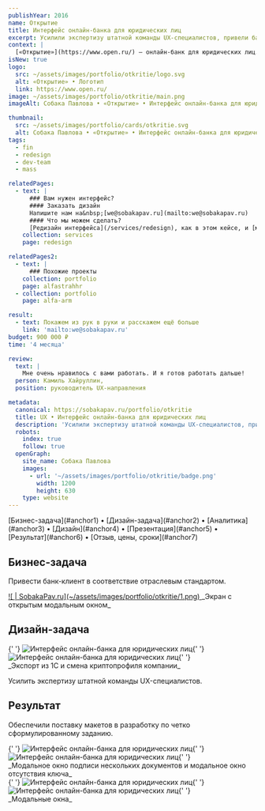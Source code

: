 ```yaml
---
publishYear: 2016
name: Открытие
title: Интерфейс онлайн-банка для юридических лиц
excerpt: Усилили экспертизу штатной команды UX-специалистов, привели банк-клиент в соответствие отраслевым стандартом.
context: |
  [«Открытие»](https://www.open.ru/) — онлайн-банк для юридических лиц.
isNew: true
logo:
  src: ~/assets/images/portfolio/otkritie/logo.svg
  alt: «Открытие» • Логотип
  link: https://www.open.ru/
image: ~/assets/images/portfolio/otkritie/main.png
imageAlt: Собака Павлова • «Открытие» • Интерфейс онлайн-банка для юридических лиц

thumbnail:
  src: ~/assets/images/portfolio/cards/otkritie.svg
  alt: Собака Павлова • «Открытие» • Интерфейс онлайн-банка для юридических лиц
tags:
  - fin
  - redesign
  - dev-team
  - mass

relatedPages:
  - text: |
      ### Вам нужен интерфейс?
      #### Заказать дизайн
      Напишите нам на&nbsp;[we@sobakapav.ru](mailto:we@sobakapav.ru) 
      #### Что мы можем сделать?
      [Редизайн интерфейса](/services/redesign), как в этом кейсе, и [многое другое](/services).
    collection: services
    page: redesign

relatedPages2:
  - text: |
      ### Похожие проекты
    collection: portfolio
    page: alfastrahhr
  - collection: portfolio
    page: alfa-arm

result:
  - text: Покажем из рук в руки и расскажем ещё больше
    link: 'mailto:we@sobakapav.ru'
budget: 900 000 ₽
time: '4 месяца'

review:
  text: |
    Мне очень нравилось с вами работать. И я готов работать дальше!
  person: Камиль Хайруллин,
  position: руководитель UX-направления

metadata:
  canonical: https://sobakapav.ru/portfolio/otkritie
  title: UX • Интерфейс онлайн-банка для юридических лиц
  description: 'Усилили экспертизу штатной команды UX-специалистов, привели банк-клиент в соответствие отраслевым стандартом.'
  robots:
    index: true
    follow: true
  openGraph:
    site_name: Собака Павлова
    images:
      - url: '~/assets/images/portfolio/otkritie/badge.png'
        width: 1200
        height: 630
    type: website
---
```



<TOC>
  [Бизнес-задача](#anchor1) • [Дизайн-задача](#anchor2) • [Аналитика](#anchor3) • [Дизайн](#anchor4) •
  [Презентация](#anchor5) • [Результат](#anchor6) • [Отзыв, цены, сроки](#anchor7)
</TOC>

## <a name="anchor1" />Бизнес-задача

Привести банк-клиент в соответствие отраслевым стандартом.

<a href="/images/portfolio/otkritie/1-1.png" target="_blank">
  ![ | SobakaPav.ru](~/assets/images/portfolio/otkritie/1.png)
</a>
_Экран с открытым модальным окном_

## <a name="anchor2" />Дизайн-задача

<div class="flex gap-2 flex-wrap">
  {' '}
  <Image
    src="~/assets/images/portfolio/otkritie/2.png"
    alt="Интерфейс онлайн-банка для юридических лиц"
    class="min-w-72 grow shrink basis-0"
  />{' '}
  <Image
    src="~/assets/images/portfolio/otkritie/3.png"
    alt="Интерфейс онлайн-банка для юридических лиц"
    class="min-w-72 grow shrink basis-0"
  />{' '}
</div>
_Экспорт из 1С и смена криптопрофиля компании_

Усилить экспертизу штатной команды UX-специалистов.

## <a name="anchor3" />Результат

Обеспечили поставку макетов в разработку по четко сформулированному заданию.

<div class="flex gap-2 flex-wrap">
  {' '}
  <Image
    src="~/assets/images/portfolio/otkritie/4.png"
    alt="Интерфейс онлайн-банка для юридических лиц"
    class="min-w-72 grow shrink basis-0"
  />{' '}
  <Image
    src="~/assets/images/portfolio/otkritie/5.png"
    alt="Интерфейс онлайн-банка для юридических лиц"
    class="min-w-72 grow shrink basis-0"
  />{' '}
</div>
_Модальное окно подписи нескольких документов и модальное окно отсутствия ключа_

<div class="flex gap-2 flex-wrap">
  {' '}
  <Image
    src="~/assets/images/portfolio/otkritie/6.png"
    alt="Интерфейс онлайн-банка для юридических лиц"
    class="min-w-72 grow shrink basis-0"
  />{' '}
  <Image
    src="~/assets/images/portfolio/otkritie/7.png"
    alt="Интерфейс онлайн-банка для юридических лиц"
    class="min-w-72 grow shrink basis-0"
  />{' '}
</div>
_Модальные окна_

## <a name="anchor4" />

